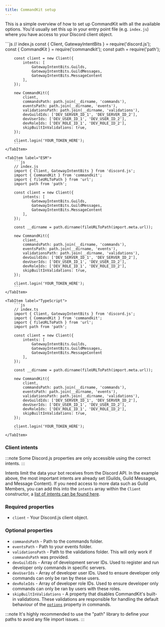 ```yaml
---
title: CommandKit setup
---
```



<ViewTransitions fallback="swap" />

This is a simple overview of how to set up CommandKit with all the available options. You'd usually set this up in your entry point file (e.g. `index.js`) where you have access to your Discord client object.

<Tabs>
    <TabItem label="CommonJS">
        ```js
        // index.js
        const { Client, GatewayIntentBits } = require('discord.js');
        const { CommandKit } = require('commandkit');
        const path = require('path');

        const client = new Client({
            intents: [
                GatewayIntentBits.Guilds,
                GatewayIntentBits.GuildMessages,
                GatewayIntentBits.MessageContent
            ],
        });

        new CommandKit({
            client,
            commandsPath: path.join(__dirname, 'commands'),
            eventsPath: path.join(__dirname, 'events'),
            validationsPath: path.join(__dirname, 'validations'),
            devGuildIds: ['DEV_SERVER_ID_1', 'DEV_SERVER_ID_2'],
            devUserIds: ['DEV_USER_ID_1', 'DEV_USER_ID_2'],
            devRoleIds: ['DEV_ROLE_ID_1', 'DEV_ROLE_ID_2'],
            skipBuiltInValidations: true,
        });

        client.login('YOUR_TOKEN_HERE');
        ```
    </TabItem>

    <TabItem label="ESM">
        ```js
        // index.js
        import { Client, GatewayIntentBits } from 'discord.js';
        import { CommandKit } from 'commandkit';
        import { fileURLToPath } from 'url';
        import path from 'path';

        const client = new Client({
            intents: [
                GatewayIntentBits.Guilds,
                GatewayIntentBits.GuildMessages,
                GatewayIntentBits.MessageContent
            ],
        });

        const __dirname = path.dirname(fileURLToPath(import.meta.url));

        new CommandKit({
            client,
            commandsPath: path.join(__dirname, 'commands'),
            eventsPath: path.join(__dirname, 'events'),
            validationsPath: path.join(__dirname, 'validations'),
            devGuildIds: ['DEV_SERVER_ID_1', 'DEV_SERVER_ID_2'],
            devUserIds: ['DEV_USER_ID_1', 'DEV_USER_ID_2'],
            devRoleIds: ['DEV_ROLE_ID_1', 'DEV_ROLE_ID_2'],
            skipBuiltInValidations: true,
        });

        client.login('YOUR_TOKEN_HERE');
        ```
    </TabItem>

    <TabItem label="TypeScript">
        ```js
        // index.ts
        import { Client, GatewayIntentBits } from 'discord.js';
        import { CommandKit } from 'commandkit';
        import { fileURLToPath } from 'url';
        import path from 'path';

        const client = new Client({
            intents: [
                GatewayIntentBits.Guilds,
                GatewayIntentBits.GuildMessages,
                GatewayIntentBits.MessageContent
            ],
        });

        const __dirname = path.dirname(fileURLToPath(import.meta.url));

        new CommandKit({
            client,
            commandsPath: path.join(__dirname, 'commands'),
            eventsPath: path.join(__dirname, 'events'),
            validationsPath: path.join(__dirname, 'validations'),
            devGuildIds: ['DEV_SERVER_ID_1', 'DEV_SERVER_ID_2'],
            devUserIds: ['DEV_USER_ID_1', 'DEV_USER_ID_2'],
            devRoleIds: ['DEV_ROLE_ID_1', 'DEV_ROLE_ID_2'],
            skipBuiltInValidations: true,
        });

        client.login('YOUR_TOKEN_HERE');
        ```
    </TabItem>

</Tabs>

### Client intents

:::note
Some Discord.js properties are only accessible using the correct intents.
:::

Intents limit the data your bot receives from the Discord API. In the example above, the most important intents are already set (Guilds, Guild Messages, and Message Content). If you need access to more data such as Guild Members, you can add this into the `intents` array within the `Client`
constructor, a [list of intents can be found here](https://discord-api-types.dev/api/discord-api-types-v10/enum/GatewayIntentBits).

### Required properties

-   `client` - Your Discord.js client object.

### Optional properties

-   `commandsPath` - Path to the commands folder.
-   `eventsPath` - Path to your events folder.
-   `validationsPath` - Path to the validations folder. This will only work if `commandsPath` was provided.
-   `devGuildIds` - Array of development server IDs. Used to register and run developer only commands in specific servers.
-   `devUserIds` - Array of developer user IDs. Used to ensure developer only commands can only be ran by these users.
-   `devRoleIds` - Array of developer role IDs. Used to ensure developer only commands can only be ran by users with these roles.
-   `skipBuiltInValidations` - A property that disables CommandKit's built-in validations. These validations are responsible for handling the default behaviour of the [`options`](/api/interfaces/interfacecommandoptions/) property in commands.

:::note
It's highly recommended to use the "path" library to define your paths to avoid any file import issues.
:::
